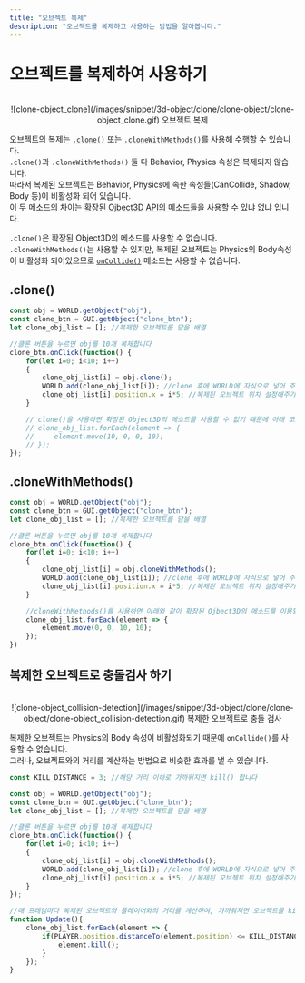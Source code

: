 ```yaml
---
title: "오브젝트 복제"
description: "오브젝트를 복제하고 사용하는 방법을 알아봅니다."
---
```

# 오브젝트를 복제하여 사용하기

<br/>
<center>
    ![clone-object_clone](/images/snippet/3d-object/clone/clone-object/clone-object_clone.gif) 오브젝트 복제
</center>

오브젝트의 복제는 [`.clone()`](/kr/script/built-in/three/object3d#clone) 또는 [`.cloneWithMethods()`](/kr/script/api/object3d#clonewithmethods)를 사용해 수행할 수 있습니다.  
`.clone()`과 `.cloneWithMethods()` 둘 다 Behavior, Physics 속성은 복제되지 않습니다.  
따라서 복제된 오브젝트는 Behavior, Physics에 속한 속성들(CanCollide, Shadow, Body 등)이 비활성화 되어 있습니다.  
이 두 메소드의 차이는 [확장된 Ojbect3D API의 메소드](/kr/script/api/object3d)들을 사용할 수 있냐 없냐 입니다.  

`.clone()`은 확장된 Object3D의 메소드를 사용할 수 없습니다.  
`.cloneWithMethods()`는 사용할 수 있지만, 복제된 오브젝트는 Physics의 Body속성이 비활성화 되어있으므로 [`onCollide()`](/kr/script/api/object3d#oncollide) 메소드는 사용할 수 없습니다.  

## .clone()

```js showLineNumbers copy
const obj = WORLD.getObject("obj");
const clone_btn = GUI.getObject("clone_btn");
let clone_obj_list = []; //복제한 오브젝트를 담을 배열

//클론 버튼을 누르면 obj를 10개 복제합니다
clone_btn.onClick(function() {
    for(let i=0; i<10; i++)
    {
        clone_obj_list[i] = obj.clone();
        WORLD.add(clone_obj_list[i]); //clone 후에 WORLD에 자식으로 넣어 주어야 사용 가능합니다
        clone_obj_list[i].position.x = i*5; //복제된 오브젝트 위치 설정해주기
    }

    // clone()을 사용하면 확장된 Object3D의 메소드를 사용할 수 없기 떄문에 아래 코드를 실행할 때 에러가납니다
    // clone_obj_list.forEach(element => {
    //     element.move(10, 0, 0, 10);
    // });
});
```

## .cloneWithMethods()

```js showLineNumbers copy
const obj = WORLD.getObject("obj");
const clone_btn = GUI.getObject("clone_btn");
let clone_obj_list = []; //복제한 오브젝트를 담을 배열

//클론 버튼을 누르면 obj를 10개 복제합니다
clone_btn.onClick(function() {
    for(let i=0; i<10; i++)
    {
        clone_obj_list[i] = obj.cloneWithMethods();
        WORLD.add(clone_obj_list[i]); //clone 후에 WORLD에 자식으로 넣어 주어야 사용 가능합니다
        clone_obj_list[i].position.x = i*5; //복제된 오브젝트 위치 설정해주기
    }

    //cloneWithMethods()를 사용하면 아래와 같이 확장된 Ojbect3D의 메소드를 이용할 수 있습니다
    clone_obj_list.forEach(element => {
        element.move(0, 0, 10, 10);
    });
})
```

## 복제한 오브젝트로 충돌검사 하기

<br/>
<center>
    ![clone-object_collision-detection](/images/snippet/3d-object/clone/clone-object/clone-object_collision-detection.gif) 복제한 오브젝트로 충돌 검사
</center>

복제한 오브젝트는 Physics의 Body 속성이 비활성화되기 때문에 `onCollide()`를 사용할 수 없습니다.  
그러나, 오브젝트와의 거리를 계산하는 방법으로 비슷한 효과를 낼 수 있습니다.  

```js showLineNumbers copy
const KILL_DISTANCE = 3; //해당 거리 이하로 가까워지면 kill() 합니다

const obj = WORLD.getObject("obj");
const clone_btn = GUI.getObject("clone_btn");
let clone_obj_list = []; //복제한 오브젝트를 담을 배열

//클론 버튼을 누르면 obj를 10개 복제합니다
clone_btn.onClick(function() {
    for(let i=0; i<10; i++)
    {
        clone_obj_list[i] = obj.cloneWithMethods();
        WORLD.add(clone_obj_list[i]); //clone 후에 WORLD에 자식으로 넣어 주어야 사용 가능합니다
        clone_obj_list[i].position.x = i*5; //복제된 오브젝트 위치 설정해주기
    }
});

//매 프레임마다 복제된 오브젝트와 플레이어와의 거리를 계산하여, 가까워지면 오브젝트를 kill() 합니다
function Update(){
    clone_obj_list.forEach(element => {
        if(PLAYER.position.distanceTo(element.position) <= KILL_DISTANCE){
            element.kill();
        }
    });
}
```
